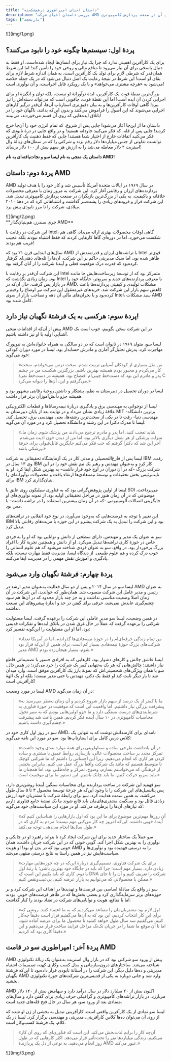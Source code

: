 ```yaml
---
title: "داستان احیای امپراطوری درهم‌شکسته"
description: "بررسی داستان احیای شرکت AMD توسط لیسا سو و چالش‌های آن در صنعت پردازش کامپیوتری."
tags: ["تاریخچه"]
---
```


<div style={{textAlign: 'center'}}>![](img/1.png)</div>

## پردهٔ اول: سیستم‌ها چگونه خود را نابود می‌کنند؟

برای یک کارآفرین اهمیتی ندارد که چرا یک نیاز برای انسان‌ها ایجاد شده‌است، او فقط به دنبال پاسخی برای آن نیاز می‌رود تا منافع مالی و روحی خود را تأمین کند! اما این شرط همان‌قدر که شرطی لازم برای تولد یک کارآفرین است، به همان اندازه شرط لازم برای بقای او است! این شرط در نتیجۀ رعایت یک اصل دنبال می‌شود که در یک جمله خلاصه می‌شود به «هرچه مشتری می‌خواهد» و با یک رویکرد قابل اجراست، و آن نوآوری است!

بزرگ‌ترین نقطۀ قوت یک کارآفرین، ایدۀ نوآورانۀ او نیست، بلکه توان و انگیزۀ او برای اجرایی کردن آن ایده است! اما این نقطۀ قوت، چاقویی است که می‌تواند دسته‌اش را نیز ببرد! گاهی اوقات کارآفرین‌‌ها و به بیان دقیق‌تری استارتاپ‌ آن‌ها، آن‌قدر درگیر کارهای اجرایی می‌شوند که این اصول را فراموش می‌کنند و بدون این‌که بدانند، ناگهان خود را در باتلاق ایده‌هایی که روی آن قسم می‌خوردند، می‌بینند!

داستان ما از این‌جا آغاز می‌شود! جایی پس از شروع، که تمام انرژی خود را آن‌جا خرج کردید! جایی پس از قله، که فکر می‌کنید جاودانه هستید! و در واقع جایی در درۀ نابودی که فکر می‌کنید اتفاقات خارج از اختیار شما هستند! جایی که فقط ذهنیت یک کارآفرین توانست تفاوتی از جنس میلیاردها دلار رقم بزند و شرکتی را که در سطل‌های زبالۀ وال استریت ۲ دلار معامله می‌شد را به ارزش هر سهم بیش از ۱۰۰ دلار برساند!

**داستان یک منجی به نام لیسا سو و نجات‌یافته‌ای به نام AMD!**


## پردهٔ دوم: داستان AMD

AMD در سال ۱۹۶۹ در ایالات متحدۀ آمریکا تأسیس شد و کار خود را با هدف تولید پردازنده‌های ارزان‌ و رقابتی‌ آغاز کرد. این شرکت به مرور زمان با معرفی محصولات خلاقانه و باکیفیت، به یکی از بزرگ‌ترین بازیگران در صنعت پردازش کامپیوتری تبدیل شد. این شرکت فراز و فرودهای زیادی را پشت‌سر گذاشت و اشتباهاتی کرد که در دهۀ ۲۰۱۰ میلادی، شرکت را تا مرز نابودی پیش برد.

<div style={{textAlign: 'center'}}>
    <div style={{}}>![](img/2.png)</div>
	**جری سندرز، هم‌بنیان‌گذار AMD**
</div>

این شرکت در رقابت با Intel، گاهی اوقات محصولات بهتری ارائه می‌داد، گاهی هم شکست می‌خورد، اما در دوره‌ای گاها کارهایی کردند که فقط اشتباه نبودند بلکه عجیب غریب هم بودند!

سال‌های ابتدایی قرن ۲۱ بود که AMD با تراشه‌های ارزان و قدرتمندش از Intel قوی‌تر ظاهر شده بود، اما سبک مدیریتی حاکم بر این شرکت، آن‌ها را تله‌های ذهنی‌ای گرفتار کرده‌بود که قدرت درک موقعیت فعلی و آیندۀ شرکت را از آنان گرفته بود.

این شرکت آن‌قدر بر رقابت با Intel متمرکز بود که از توسعۀ زیرساخت‌هایش جا مانده بود. زمان زیادی نگذشت که Intel با معرفی پردازنده‌های جدید و سریع‌تر، جایگاه خود را در بازار پس گرفت، حال آن‌که در AMD، مشکلات تولیدی و کیفیتی پردازنده‌ها باعث کاهش سهم بازار این شرکت شد. خریدهای غیرمعقول این شرکت نیز اوضاع را وخیم‌تر کرده‌بود و با بحران‌های مالی آن دهه و تصاحب بازار از سوی Intel، سبد مشکلات AMD کامل شده بود.



## پردهٔ سوم: هرکسی به یک فرشتهٔ نگهبان نیاز دارد!

پیش از آن‌که از اقدامات منجی AMD در این شرکت سخن بگوییم، خوب است یک آشنایی اولیه با او نیز داشته باشیم.

لیسا سو، متولد ۱۹۶۹ در تایوان است که در دو سالگی به همراه خانواده‌اش به نیویورک مهاجرت کرد. پدرش تحلیل‌گر آماری و مادرش حسابدار بود. لیسا در مورد دوران کودکی خود می‌گوید:

> «من مثل بسیاری از کودکان آسیایی تربیت شدم. سخت درس می‌خواندم، سخت کار می‌کردم و مجبور بودم همیشه بهترین باشم. بزرگترین شکست من در چشم پدر و مادرم این بود که دست‌خط چینی‌ام افتضاح بود. همیشه در دست‌خط نمرۀ C می‌گرفتم و این، آن‌ها را دیوانه می‌کرد.»

لیسا در دوران تحصیل در دبیرستان به نظم، پشتکار و داشتن روحیۀ رقابتی مشهور بود و همیشه جزو دانش‌آموزان برتر قرار داشت.

لیسا از نوجوانی به مهندسی برق و یادگیری دربارۀ نیمه‌رساناها و قطعات الکترونیکی علاقۀ زیادی نشان می‌داد و در نهایت بعد از پایان دبیرستان به MIT -برترین دانشگاه مهندسی دنیا- رفت تا در یکی از سخت‌ترین رشته‌ها، یعنی مهندسی برق، تحصیل کند.
لیسا تا مدرک دکترا در این رشته و دانشگاه تحصیل کرد و در مورد آن می‌گوید:

> «شاید تعجب کنید، اما پدر و مادرم ترجیح می‌دادند من پزشک شوم. زمان ما، منزلت پزشکی از هر شغل دیگری بالاتر بود، اما من از دیدن خون اذیت می‌شدم. آخر این شد که دکترا گرفتم که خب فکر می‌کنم جایگزین قابل‌قبولی برای حرفۀ پزشکی باشد.»

لیسا پس از فارغ‌التحصیلی و مدتی کار در یک آزمایشگاه تحقیقاتی به شرکت IBM رفت. وی ۱۳ سال در IBM کار کرد و به‌عنوان مهندس و رهبر یک تیم نقش خود را در این شرکت بزرگ -که در آن دوران در اوج خود قرار داشت- به بهترین شکل ایفا کرد. او به نایب‌رئیس بخش تحقیقات و توسعۀ نیمه‌هادی‌ها ارتقاء یافت و محصولات نوآورانه‌ای را برای IBM بنیان‌گذاری کرد.

لیسا از اولین پژوهش‌گرانی بود که به فناوری سیلیکون روی عایق یا SOI می‌پرداخت، موضوعی که در آن زمان هنوز در مراحل تحقیقاتی اولیه بود. از نمونه نوآوری‌های او جایگزینی اتصالات آلومینیومی -که در آن زمان بیشترین استفاده را در تراشه داشت- با مس بود.

این تغییر با توجه به فرصت‌هایی که به‌وجود می‌آورد، در نوع خود انقلابی در تراشه‌های IBM بود و این شرکت را تبدیل به یک شرکت پیشرو در این حوزه با مزیت‌های رقابتی بالا تبدیل کرد.

سو به عنوان یک مدیر و مهندس، دارای سطحی از دانش و توانایی بود که او را به فردی خاص در حوزۀ کاری تراشه‌ها تبدیل می‌کرد. او از دانش و همچنین تجربۀ کار با افراد بزرگ برخوردار بود. در واقع، سو به عنوان فردی شناخته می‌شود که هم علوم انسانی را خوب درک کرده و هم علوم طبیعی. از دیدگاه لیسا، مدیریت فقط مهارت نیست، بلکه یادگیری و آموزش نقش مهمی را در مدیریت ایفا می‌کنند.



## پردهٔ چهارم: فرشتهٔ نگهبان وارد می‌شود

لیسا سو در سال ۲۰۱۴ و پس از دو سال فعالیت به‌عنوان مدیر ارشد در AMD به عنوان رئیس و مدیر عامل این شرکت منصوب شد. همان‌طور که خواندید، این شرکت در آن زمان اصلا وضعیت مناسبی نداشت و به جز چند بازار محدود که در آن‌ها هم سود چشم‌گیری عایدش نمی‌شد، حرفی برای گفتن در حد و اندازۀ پیشروهای این صنعت نداشت.

در همین وضعیت، لیسا سو مدیر عاملی این شرکت را بر‌عهده گرفت. لیسا مسئولیت شرکتی را بر‌عهده گرفت که عملاً در حال غرق شدن در باتلاق ایده‌ها و تفکرات قدیمی بود، اما او این مسئولیت را این‌گونه تفسیر کرد:

> «من تمام زندگی حرفه‌ای‌ام را در حوزۀ نیمه‌هادی‌ها گذراندم، اما در آمریکا تعداد شرکت‌های بزرگ حوزۀ نیمه‌هادی بسیار کم است. برای همین از این‌که قرار بود مدیر AMD شوم، بسیار هیجان‌زده بودم.»

لیسا عاشق چالش و کارهای دشوار بود، کارهایی که به افرادی جسور با تصمیماتی قاطع نیاز داشتند؛ چالش‌هایی که هر یک به‌تنهایی کمر یک شرکت را خرد می‌کرد؛ در همین‌حال، سو با همان ویژگی‌های شخصیتی‌اش که نمونۀ بارز یک کارآفرین موفق است، وارد میدان شد تا بار دیگر ثابت کند او فقط یک دکتر، مهندس یا حتی مدیر نیست؛ بلکه او یک الهۀ کارآفرینی است!

لیسا در مورد وضعیت AMD در آن زمان می‌گوید:

> «ما با کمتر از یک درصد از سهم بازار شروع کردیم و آن زمان به‌نظر می‌رسید به پیشرفت بزرگی نیاز داشتیم. اما واقعیت این است که موفقیت در حوزۀ فناوری به شرط‌بندی‌های درست بستگی دارد و ما جزو اولین‌هایی بودیم که به سیر تحول محاسبات کامپیوتری در ۱۰ سال آینده فکر کردیم. همین باعث شد پیشرفت چشم‌گیری داشته باشیم.»

سو در روز اول کاری خود در AMD، نامه‌ای برای کارمندانش نوشت که به تنهایی یک کلاس درس کامل برای استارتاپ‌ها بود. سو در مورد این نامه می‌گوید:

> «در آن یادداشت طرحی ساده و سه‌اولویتی برای همۀ موارد بعدی وجود داشت: تمرکز مجدد بر ساخت محصولات عالی، بازسازی روابط عمیق با مشتری و ساده کردن هر کاری که انجام می‌دهیم، زیرا این احساس را داشتم که ما شرکتی کوچک تا متوسط ​​هستیم که مانند یک شرکت واقعاً بزرگ عمل می کنیم. بنابر‌این بخشی از فرهنگی که می‌خواستم بسازم، وضوح، تمرکز و جاه‌طلبی بود، اما همچنان ما باید سریع حرکت کنیم. ما باید چابک باشیم. این دستور ما برای موفقیت است.»

سو فهمید این شرکت در ساخت پردازنده برای محاسبات سنگین آیندۀ روشن‌تری دارد، پس پتانسیل‌های این شرکت را با وجود این‌که هر چرخۀ توسعۀ محصول ۳ تا ۵ سال طول می‌کشد، به همین سمت هدایت کرد. سو برای رابطۀ شرکت با مشتریان خود ارزش زیادی قائل بود و می‌گفت مشتری‌های‌مان باید قانع شوند ما یک نقشۀ جامع فناوری داریم که نیازهای آن‌ها را برطرف می‌کند. او در مورد این سیاست‌های خود می‌گوید:

> «آن روزها مهم‌ترین موضوع برای ما این بود که اول بازارهایی را شناسایی کنیم که آیندۀ خوبی داشتند. این‌که امروز چه کار می‌کنی مهم نیست؛ مردم به کاری که در طول سال‌ها انجام می‌دهی، توجه می‌کنند.»

سو عملاً یک ساختار جدید برای این شرکت ایجاد کرد تا بتواند راهبرد او در چابکی و نوآوری را به بهترین شکل اجرا کند. گویی خونی که در این شرکت جریان داشت، همان خونی بود که در بدن او بود! او هویت AMD را به درستی فهمیده بود و نوآوری‌ها و سیاست‌هایش نیز در همین راستا به نتایج درستی منتهی می‌شد.

> «برای یک شرکت فناوری، تصمیم‌گیری دربارۀ این‌که در چه حوزه‌هایی مهارت زیادی دارد، بسیار مهم است؛ چرا که باید در جایگاه خود بهترین باشی؛ یا رتبۀ اول یا دوم. کاری که باید بکنیم این است که DNA شرکت را تعریف کنیم و آن را تا جای ممکن با محصولاتی که می‌توانیم به بازار عرضه کنیم، بی‌عیب‌ونقص کنیم.» 

سو در واقع یک مبادلۀ اساسی بین فرصت‌ها و تهدیدها در اهداف این شرکت کرد و بر حوزه‌های برتر سرمایه‌گذاری کرد و بعضی بخش‌ها که در ظاهر فرصت‌های خوبی  بودند اما با منافع، هویت و توانایی‌های شرکت در تضاد بودند را کنار گذاشت.

> «اول لازم بود مشتریان‌مان را متقاعد می‌کردیم که به ما اعتماد کنند. روشی که برای این کار انتخاب کردیم، این بود که به آن‌ها می‌گفتیم قرار است دقیقاً چه‌کار کنیم. می‌گفتیم سه سال طول خواهد کشید تا محصول ما برای عرضه آماده شود، اما تا آن موقع ما شما را در جریان تک‌تک مراحل فرایند ساخت قرار می‌دهیم و این دقیقاً کاری بود که کردیم.»



## پردهٔ آخر: امپراطوری سو در قامت AMD

AMD پیش از ورود سو شرکتی بود که در بازار وال استریت به‌عنوان یک زبالۀ تکنولوژی شناخته می‌شد. ساختارهای درون‌سازمانی و مدل کسب وکاری کهنه، تصمیمات اشتباه مدیریتی و ده‌ها دلیل دیگر، این شرکت را در آستانۀ نابودی قرار داده‌بود تا این‌که فرشتۀ نگهبان AMD وارد شد و جانی دوباره به یکی از قدیمی‌ترین شرکت‌های حوزۀ تکنولوژی بخشید.

AMD اکنون بیش از ۲۰ میلیارد دلار در سال درآمد دارد و سهامش بیش از ۱۲۰ دلار می‌ارزد. در بازار تراشه‌های کامپیوتری و گرافیکی حرف زیادی برای گفتن دارد و سال‌های متمادی بعد از ورود سو، هر سال در حال فتح قله‌های جدید است.

لیسا سو نمادی از یک کارآفرین واقعی است. کارآفرینی تبدیل به بخشی از ژن او شده که از روی آن می‌توان ده‌ها کلاس کارآفرینی، مدیریتی و مهندسی برگزار کرد. لیسا در یک کلام، یک فرشتۀ کسب‌و‌کار است.

> «آن‌چه کار را برایم لذت‌بخش می‌کند، این است که فناوری‌ای که روی آن کار می‌کنیم، زندگی میلیاردها نفر را تحت‌تأثیر قرار می‌دهد. اکثر کارهایی که در طول روز انجام می‌دهید، به نوعی از دل یک پردازندۀ AMD عبور می‌کند.»

<div style={{textAlign: 'center'}}>
	<div style={{}}>![](img/3.png)</div>
</div>
